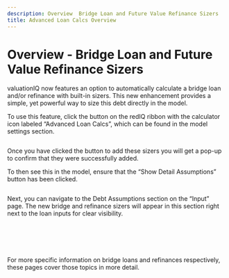 ```yaml
---
description: Overview  Bridge Loan and Future Value Refinance Sizers
title: Advanced Loan Calcs Overview
---
```


**Overview - Bridge Loan and Future Value Refinance Sizers**
============================================================


valuationIQ now features an option to automatically calculate a bridge loan and/or refinance with built-in sizers. This new enhancement provides a simple, yet powerful way to size this debt directly in the model.


To use this feature, click the button on the redIQ ribbon with the calculator icon labeled “Advanced Loan Calcs”, which can be found in the model settings section.


<Frame>
  <img src="https://rediq.zendesk.com/hc/en-us/article_attachments/4409289443220/43d3cff7795dda970a5abdca4cf93d7373086a286bdb9fe7961d1e3f1dfc1033.png" alt="" />
</Frame>


Once you have clicked the button to add these sizers you will get a pop-up to confirm that they were successfully added.


To then see this in the model, ensure that the “Show Detail Assumptions” button has been clicked.


<Frame>
  <img src="https://rediq.zendesk.com/hc/en-us/article_attachments/4409289443732/859b939c9fa0c0debda361802b602d596ca2a2be2231e2b17601103872ec148c.png" alt="" />
</Frame>


Next, you can navigate to the Debt Assumptions section on the “Input” page. The new bridge and refinance sizers will appear in this section right next to the loan inputs for clear visibility.


 


<Frame>
  <img src="https://rediq.zendesk.com/hc/en-us/article_attachments/4409289443988/4f07199be43746965e5a22badd1d3cbfbda1deda76b82aa9b9098b38d6fcef91.png" alt="" />
</Frame>


 


For more specific information on bridge loans and refinances respectively, these pages cover those topics in more detail.